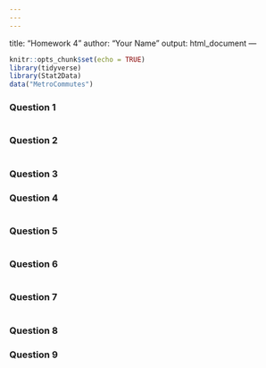 ```yaml
---
---
---
```

title: "Homework 4"
author: "Your Name"
output: html_document
---

```r
knitr::opts_chunk$set(echo = TRUE)
library(tidyverse)
library(Stat2Data)
data("MetroCommutes")
```

### Question 1

```r

```

### Question 2

```r

```


### Question 3



### Question 4

```r

```


### Question 5

```r

```

### Question 6

```r

```

### Question 7

```r

```


### Question 8


### Question 9

```r

```

